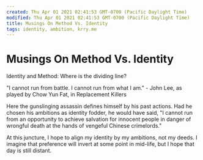 ```yaml
---
created: Thu Apr 01 2021 02:41:53 GMT-0700 (Pacific Daylight Time)
modified: Thu Apr 01 2021 02:41:53 GMT-0700 (Pacific Daylight Time)
title: Musings On Method Vs. Identity
tags: identity, ambition, krry.me
---
```


# Musings On Method Vs. Identity

Identity and Method: Where is the dividing line?

"I cannot run from battle. I cannot run from what I am." - John Lee, as played by Chow Yun Fat, in Replacement Killers

Here the gunslinging assassin defines himself by his past actions. Had he chosen his ambitions as identity fodder, he would have said, "I cannot run from an opportunity to achieve salvation for innocent people in danger of wrongful death at the hands of vengeful Chinese crimelords."

At this juncture, I hope to align my identity by my ambitions, not my deeds. I imagine that preference will invert at some point in mid-life, but I hope that day is still distant.
